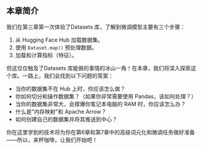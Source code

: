 ## 本章简介 



我们在第三章第一次体验了Datasets 库，了解到微调模型主要有三个步骤：

1. 从 Hugging Face Hub 加载数据集。
2. 使用 `Dataset.map()` 预处理数据。
3. 加载和计算指标（特征）。

但这仅仅触及了Datasets 库能做的事情的冰山一角！在本章，我们将深入探索这个库。一路上，我们会找到以下问题的答案：
* 当你的数据集不在 Hub 上时，你应该怎么做？
* 你如何切分和操作数据集？（如果你非常需要使用 Pandas，该如何处理？）
* 当你的数据集非常大，会撑爆你笔记本电脑的 RAM 时，你应该怎么办？
* 什么是"内存映射"和 Apache Arrow？
* 如何创建自己的数据集并将其推送到中心？

你在这里学到的技术将为你在第6章和第7章中的高级词元化和微调任务做好准备——所以，来杯咖啡，让我们开始吧！